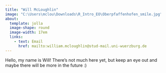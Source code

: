 ```yaml
---
title: "Will McLoughlin"
image: "C:\Users\mclou\Downloads\R_Intro_EO\Oberpfaffenhofen_smile.jpg"
about: 
  template: jolla
  image-shape: round
  image-width: 17em
  links:
    - text: Email
      href: mailto:william.mcloughlin@stud-mail.uni-wuerzburg.de
---
```


Hello, my name is Will! There's not much here yet, but keep an eye out and maybe there will be more in the future :)
